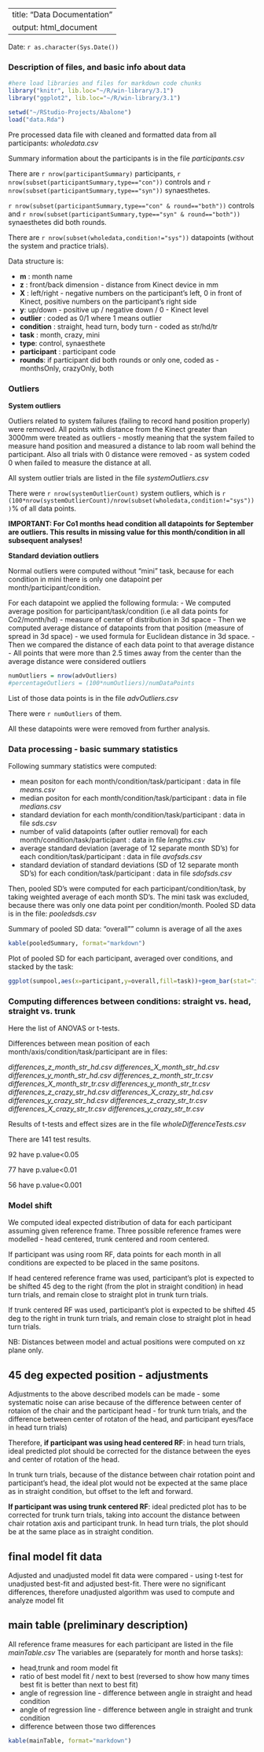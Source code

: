 
---
title: "Data Documentation"
output: html_document
---

Date: `r as.character(Sys.Date())`


### Description of files, and basic info about data


```r
#here load libraries and files for markdown code chunks
library("knitr", lib.loc="~/R/win-library/3.1")
library("ggplot2", lib.loc="~/R/win-library/3.1")

setwd("~/RStudio-Projects/Abalone")
load("data.Rda")
```

Pre processed data file with cleaned and formatted data from all participants: *wholedata.csv*

Summary information about the participants is in the file *participants.csv*

There are `r nrow(participantSummary)` participants, `r nrow(subset(participantSummary,type=="con"))` controls and `r nrow(subset(participantSummary,type=="syn"))` synaesthetes.

`r nrow(subset(participantSummary,type=="con" & round=="both"))` controls and `r nrow(subset(participantSummary,type=="syn" & round=="both"))` synaesthetes did both rounds. 

There are `r nrow(subset(wholedata,condition!="sys"))` datapoints (without the system and practice trials). 

Data structure is:

 - **m** : month name
 - **z** : front/back dimension - distance from Kinect device in mm
 - **X** : left/right - negative numbers on the participant's left, 0 in front of Kinect, positive numbers on the participant's right side 
 - **y**: up/down - positive up / negative down / 0 - Kinect level
 - **outlier** : coded as 0/1 where 1 means outlier
 - **condition** : straight, head turn, body turn - coded as str/hd/tr
 - **task** : month, crazy, mini
 - **type**: control, synaesthete
 - **participant** : participant code
 - **rounds**: if participant did both rounds or only one, coded as - monthsOnly, crazyOnly, both


### Outliers

**System outliers**

Outliers related to system failures (failing to record hand position properly) were removed. All points with distance from the Kinect greater than 3000mm were treated as outliers - mostly meaning that the system failed to measure hand position and measured a distance to lab room wall behind the participant. Also all trials with 0 distance were removed - as system coded 0 when failed to measure the distance at all. 

All system outlier trials are listed in the file *systemOutliers.csv*

There were `r nrow(systemOutlierCount)` system outliers, which is `r (100*nrow(systemOutlierCount)/nrow(subset(wholedata,condition!="sys")))`% of all data points. 


**IMPORTANT: For Co1 months head condition all datapoints for September are outliers. This results in missing value for this month/condition in all subsequent analyses!** 


**Standard deviation outliers**

Normal outliers were computed without "mini" task, because for each condition in mini there is only one datapoint per month/participant/condition.

For each datapoint we applied the following formula: 
- We computed average position for participant/task/condition (i.e all data points for Co2/month/hd) - measure of center of distribution in 3d space
- Then we computed average distance of datapoints from that position (measure of spread in 3d space) - we used formula for Euclidean distance in 3d space.
- Then we compared the distance of each data point to that average distance
- All points that were more than 2.5 times away from the center than the average distance were considered outliers 


```r
numOutliers = nrow(advOutliers)
#percentageOutliers = (100*numOutliers)/numDataPoints
```

List of those data points is in the file *advOutliers.csv*

There were `r numOutliers` of them.

All these datapoints were were removed from further analysis.



### Data processing - basic summary statistics

Following summary statistics were computed:

- mean positon for each month/condition/task/participant : data in file *means.csv*
- median positon for each month/condition/task/participant : data in file *medians.csv*
- standard deviation for each month/condition/task/participant : data in file *sds.csv*
- number of valid datapoints (after outlier removal) for each month/condition/task/participant : data in file *lengths.csv* 
- average standard deviation (average of 12 separate month SD's) for each condition/task/participant : data in file *avofsds.csv*
- standard deviation of standard deviations (SD of 12 separate month SD's) for each condition/task/participant : data in file *sdofsds.csv*

Then, pooled SD's were computed for each participant/condition/task, by taking weighted average of each month SD's. The mini task was excluded, because there was only one data point per condition/month. Pooled SD data is in the file: *pooledsds.csv*

Summary of pooled SD data: 
"overall"" column is average of all the axes 

```r

kable(pooledSummary, format="markdown")


```


Plot of pooled SD for each participant, averaged over conditions, and stacked by the task:

```r
ggplot(sumpool,aes(x=participant,y=overall,fill=task))+geom_bar(stat="identity",position="dodge")
```


### Computing differences between conditions: straight vs. head, straight vs. trunk

Here the list of ANOVAS or t-tests.

Differences between mean position of each month/axis/condition/task/participant are in files:

*differences_z_month_str_hd.csv*
*differences_X_month_str_hd.csv*
*differences_y_month_str_hd.csv*
*differences_z_month_str_tr.csv*
*differences_X_month_str_tr.csv*
*differences_y_month_str_tr.csv*
*differences_z_crazy_str_hd.csv*
*differences_X_crazy_str_hd.csv*
*differences_y_crazy_str_hd.csv*
*differences_z_crazy_str_tr.csv*
*differences_X_crazy_str_tr.csv*
*differences_y_crazy_str_tr.csv*


Results of t-tests and effect sizes are in the file *wholeDifferenceTests.csv*

There are 141 test results.

92 have p.value<0.05

77 have p.value<0.01

56 have p.value<0.001 


### Model shift 

We computed ideal expected distribution of data for each participant assuming given reference frame. 
Three possible reference frames were modelled - head centered, trunk centered and room centered.

If participant was using room RF, data points for each month in all conditions are expected to be placed in the same positons. 

If head centered reference frame was used, participant's plot is expected to be shifted 45 deg to the right (from the plot in straight condition) in head turn trials, and remain close to straight plot in trunk turn trials. 

If trunk centered RF was used, participant's plot is expected to be shifted 45 deg to the right in trunk turn trials, and remain close to straight plot in head turn trials. 


NB: Distances between model and actual positions were computed on xz plane only. 


## 45 deg expected position - adjustments

Adjustments to the above described models can be made - some systematic noise can arise because of the difference between center of rotaion of the chair and the participant head - for trunk turn trials, and the difference between center of rotaton of the head, and participant eyes/face in head turn trials)

Therefore, **if participant was using head centered RF**: in head turn trials, ideal predicted plot should be corrected for the distance between the eyes and center of rotation of the head. 

In trunk turn trials, because of the distance between chair rotation point and participant's head, the ideal plot would not be expected at the same place as in straight condition, but offset to the left and forward. 

**If participant was using trunk centered RF**: ideal predicted plot has to be corrected for trunk turn trials, taking into account the distance between chair rotation axis and participant trunk. 
In head turn trials, the plot should be at the same place as in straight condition. 


## final model fit data
Adjusted and unadjusted model fit data were compared - using t-test for unadjusted best-fit and adjusted best-fit. There were no significant differences, therefore unadjusted algorithm was used to compute and analyze model fit  

## main table (preliminary description)
All reference frame measures for each participant are listed in the file *mainTable.csv*
The variables are (separately for month and horse tasks):

- head,trunk and room model fit
- ratio of best model fit / next to best (reversed to show how many times best fit is better than next to best fit) 
- angle of regression line - difference between angle in straight and head condition
- angle of regression line - difference between angle in straight and trunk condition
- difference between those two differences 


```r

kable(mainTable, format="markdown")


```


